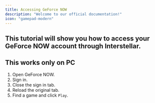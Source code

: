 ```yaml
---
title: Accessing GeForce NOW
description: "Welcome to our official documentation!"
icon: "gamepad-modern"
---
```

This tutorial will show you how to access your GeForce NOW account through Interstellar.
---
 <Note>This works only on PC</Note>
---
1. Open GeForce NOW.
2. Sign in.
3. Close the sign in tab.
4. Reload the original tab.
5. Find a game and click `Play`.

